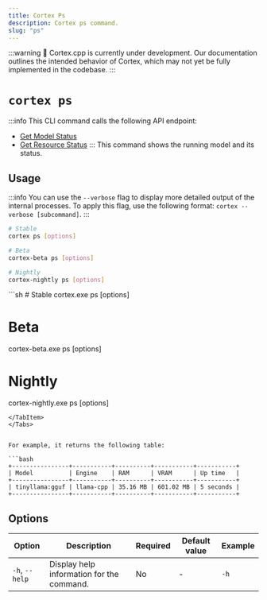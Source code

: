 ```yaml
---
title: Cortex Ps
description: Cortex ps command.
slug: "ps"
---
```



:::warning
🚧 Cortex.cpp is currently under development. Our documentation outlines the intended behavior of Cortex, which may not yet be fully implemented in the codebase.
:::

# `cortex ps`
:::info
This CLI command calls the following API endpoint:
- [Get Model Status](/api-reference#tag/system/get/v1/system/events/model)
- [Get Resource Status](/api-reference#tag/system/get/v1/system/events/resources)
:::
This command shows the running model and its status.



## Usage
:::info
You can use the `--verbose` flag to display more detailed output of the internal processes. To apply this flag, use the following format: `cortex --verbose [subcommand]`.
:::
<Tabs>
  <TabItem value="MacOs/Linux" label="MacOs/Linux">
  ```sh
  # Stable
  cortex ps [options]

  # Beta
  cortex-beta ps [options]

  # Nightly
  cortex-nightly ps [options]
  ```
  </TabItem>
  <TabItem value="Windows" label="Windows">
  ```sh
  # Stable
  cortex.exe ps [options]
  
  # Beta
  cortex-beta.exe ps [options]

  # Nightly
  cortex-nightly.exe ps [options]
  ```
  </TabItem>
</Tabs>


For example, it returns the following table:

```bash
+----------------+-----------+----------+-----------+-----------+
| Model          | Engine    | RAM      | VRAM      | Up time   |
+----------------+-----------+----------+-----------+-----------+
| tinyllama:gguf | llama-cpp | 35.16 MB | 601.02 MB | 5 seconds |
+----------------+-----------+----------+-----------+-----------+
```
## Options

| Option            | Description                                           | Required | Default value | Example     |
|-------------------|-------------------------------------------------------|----------|---------------|-------------|
| `-h`, `--help`      | Display help information for the command.             | No       | -             | `-h`    |